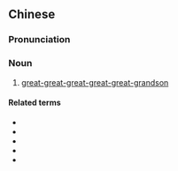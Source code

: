 {{also|耳孙}}
==Chinese==
{{zh-forms|s=耳孙}}

===Pronunciation===
{{zh-pron
|m=ěrsūn
|c=ji5 syun1
|cat=n
}}

===Noun===
{{zh-noun}}

# {{lb|zh|literary}} [[great-great-great-great-great-grandson]] {{gloss|in a male lineage}}

====Related terms====
* {{zh-l|曾孫}}
* {{zh-l|玄孫}}
* {{zh-l|來孫}}
* {{zh-l|晜孫}}
* {{zh-l|雲孫}}